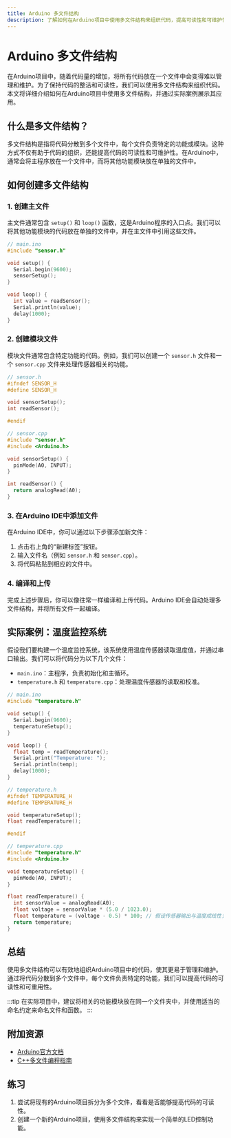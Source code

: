```yaml
---
title: Arduino 多文件结构
description: 了解如何在Arduino项目中使用多文件结构来组织代码，提高可读性和可维护性。
---
```


# Arduino 多文件结构

在Arduino项目中，随着代码量的增加，将所有代码放在一个文件中会变得难以管理和维护。为了保持代码的整洁和可读性，我们可以使用多文件结构来组织代码。本文将详细介绍如何在Arduino项目中使用多文件结构，并通过实际案例展示其应用。

## 什么是多文件结构？

多文件结构是指将代码分散到多个文件中，每个文件负责特定的功能或模块。这种方式不仅有助于代码的组织，还能提高代码的可读性和可维护性。在Arduino中，通常会将主程序放在一个文件中，而将其他功能模块放在单独的文件中。

## 如何创建多文件结构

### 1. 创建主文件

主文件通常包含 `setup()` 和 `loop()` 函数，这是Arduino程序的入口点。我们可以将其他功能模块的代码放在单独的文件中，并在主文件中引用这些文件。

```cpp
// main.ino
#include "sensor.h"

void setup() {
  Serial.begin(9600);
  sensorSetup();
}

void loop() {
  int value = readSensor();
  Serial.println(value);
  delay(1000);
}
```

### 2. 创建模块文件

模块文件通常包含特定功能的代码。例如，我们可以创建一个 `sensor.h` 文件和一个 `sensor.cpp` 文件来处理传感器相关的功能。

```cpp
// sensor.h
#ifndef SENSOR_H
#define SENSOR_H

void sensorSetup();
int readSensor();

#endif
```

```cpp
// sensor.cpp
#include "sensor.h"
#include <Arduino.h>

void sensorSetup() {
  pinMode(A0, INPUT);
}

int readSensor() {
  return analogRead(A0);
}
```

### 3. 在Arduino IDE中添加文件

在Arduino IDE中，你可以通过以下步骤添加新文件：

1. 点击右上角的“新建标签”按钮。
2. 输入文件名（例如 `sensor.h` 和 `sensor.cpp`）。
3. 将代码粘贴到相应的文件中。

### 4. 编译和上传

完成上述步骤后，你可以像往常一样编译和上传代码。Arduino IDE会自动处理多文件结构，并将所有文件一起编译。

## 实际案例：温度监控系统

假设我们要构建一个温度监控系统，该系统使用温度传感器读取温度值，并通过串口输出。我们可以将代码分为以下几个文件：

- `main.ino`：主程序，负责初始化和主循环。
- `temperature.h` 和 `temperature.cpp`：处理温度传感器的读取和校准。

```cpp
// main.ino
#include "temperature.h"

void setup() {
  Serial.begin(9600);
  temperatureSetup();
}

void loop() {
  float temp = readTemperature();
  Serial.print("Temperature: ");
  Serial.println(temp);
  delay(1000);
}
```

```cpp
// temperature.h
#ifndef TEMPERATURE_H
#define TEMPERATURE_H

void temperatureSetup();
float readTemperature();

#endif
```

```cpp
// temperature.cpp
#include "temperature.h"
#include <Arduino.h>

void temperatureSetup() {
  pinMode(A0, INPUT);
}

float readTemperature() {
  int sensorValue = analogRead(A0);
  float voltage = sensorValue * (5.0 / 1023.0);
  float temperature = (voltage - 0.5) * 100; // 假设传感器输出与温度成线性关系
  return temperature;
}
```

## 总结

使用多文件结构可以有效地组织Arduino项目中的代码，使其更易于管理和维护。通过将代码分散到多个文件中，每个文件负责特定的功能，我们可以提高代码的可读性和可重用性。

:::tip
在实际项目中，建议将相关的功能模块放在同一个文件夹中，并使用适当的命名约定来命名文件和函数。
:::

## 附加资源

- [Arduino官方文档](https://www.arduino.cc/en/Guide/Environment)
- [C++多文件编程指南](https://www.learncpp.com/)

## 练习

1. 尝试将现有的Arduino项目拆分为多个文件，看看是否能够提高代码的可读性。
2. 创建一个新的Arduino项目，使用多文件结构来实现一个简单的LED控制功能。